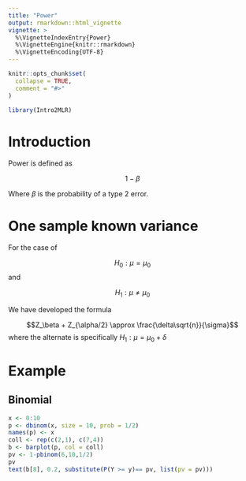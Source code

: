 ```yaml
---
title: "Power"
output: rmarkdown::html_vignette
vignette: >
  %\VignetteIndexEntry{Power}
  %\VignetteEngine{knitr::rmarkdown}
  %\VignetteEncoding{UTF-8}
---
```


```r
knitr::opts_chunk$set(
  collapse = TRUE,
  comment = "#>"
)
```

```r
library(Intro2MLR)
```


# Introduction

Power is defined as 

$$1-\beta$$

Where $\beta$ is the probability of a type 2 error.

# One sample known variance

For the case of 

$$H_0:\mu = \mu_0$$
and 

$$H_1:\mu\ne \mu_0$$

We have developed the formula

$$Z_\beta + Z_{\alpha/2} \approx \frac{\delta\sqrt{n}}{\sigma}$$
where the alternate is specifically $H_1: \mu = \mu_0 +\delta$

# Example

## Binomial

```r
x <- 0:10
p <- dbinom(x, size = 10, prob = 1/2)
names(p) <- x
coll <- rep(c(2,1), c(7,4))
b <- barplot(p, col = coll)
pv <- 1-pbinom(6,10,1/2)
pv
text(b[8], 0.2, substitute(P(Y >= y)== pv, list(pv = pv)))
```

